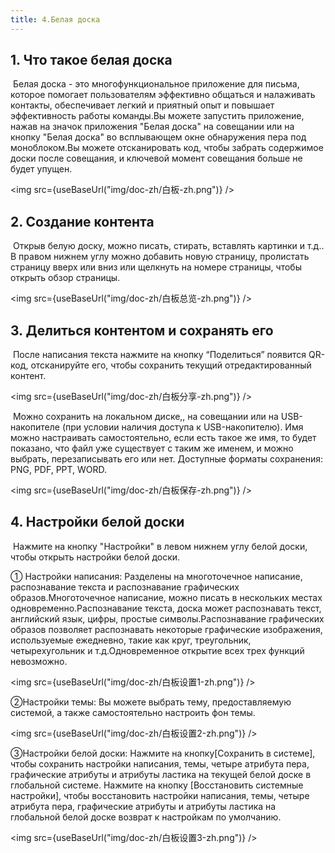 ```yaml
---
title: 4.Белая доска
---
```



## 1. Что такое белая доска

​      	Белая доска - это многофункциональное приложение для письма, которое помогает пользователям эффективно общаться и налаживать контакты, обеспечивает легкий и приятный опыт и повышает эффективность работы команды.Вы можете запустить приложение, нажав на значок приложения "Белая доска" на совещании или на кнопку "Белая доска" во всплывающем окне обнаружения пера под моноблоком.Вы можете отсканировать код, чтобы забрать содержимое доски после совещания, и ключевой момент совещания больше не будет упущен.

<img  src={useBaseUrl("img/doc-zh/白板-zh.png")} />

## 2. Создание контента

​		Открыв белую доску, можно писать, стирать, вставлять картинки и т.д.. В правом нижнем углу можно добавить новую страницу, пролистать страницу вверх или вниз или щелкнуть на номере страницы, чтобы открыть обзор страницы.

<img  src={useBaseUrl("img/doc-zh/白板总览-zh.png")} />

## 3. Делиться контентом и сохранять его

​      	После написания текста нажмите на кнопку “Поделиться” появится QR-код, отсканируйте его, чтобы сохранить текущий отредактированный контент.

<img  src={useBaseUrl("img/doc-zh/白板分享-zh.png")} />

​		Можно сохранить на локальном диске,, на совещании или на USB-накопителе (при условии наличия доступа к USB-накопителю). Имя можно настраивать самостоятельно,  если есть такое же имя, то будет показано, что файл уже существует с таким же именем, и можно выбрать, перезаписывать его или нет. Доступные форматы сохранения: PNG, PDF, PPT, WORD.

<img  src={useBaseUrl("img/doc-zh/白板保存-zh.png")} />

## 4.  Настройки белой доски

​	Нажмите на кнопку "Настройки" в левом нижнем углу белой доски, чтобы открыть настройки белой доски.

① Настройки написания: Разделены на многоточечное написание, распознавание текста и распознавание графических образов.Многоточечное написание, можно писать в нескольких местах одновременно.Распознавание текста, доска может распознавать текст, английский язык, цифры, простые символы.Распознавание графических образов позволяет распознавать некоторые графические изображения, используемые ежедневно, такие как круг, треугольник, четырехугольник и т.д.Одновременное открытие всех трех функций невозможно.


<img  src={useBaseUrl("img/doc-zh/白板设置1-zh.png")} />

②Настройки темы: Вы можете выбрать тему, предоставляемую системой, а также самостоятельно настроить фон темы.

<img  src={useBaseUrl("img/doc-zh/白板设置2-zh.png")} />

③Настройки белой доски: Нажмите на кнопку[Сохранить в системе], чтобы сохранить настройки написания, темы, четыре атрибута пера, графические атрибуты и атрибуты ластика на текущей белой доске в глобальной системе. Нажмите на кнопку [Восстановить системные настройки], чтобы восстановить настройки написания, темы, четыре атрибута пера, графические атрибуты и атрибуты ластика на глобальной белой доске возврат к настройкам по умолчанию.

<img  src={useBaseUrl("img/doc-zh/白板设置3-zh.png")} />